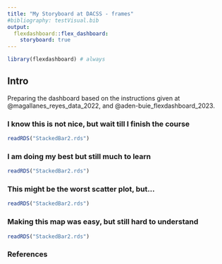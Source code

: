 ```yaml
---
title: "My Storyboard at DACSS - frames"
#bibliography: testVisual.bib
output: 
  flexdashboard::flex_dashboard:
    storyboard: true
---
```


```r
library(flexdashboard) # always
```

## Intro {.sidebar}

Preparing the dashboard based on the instructions given at @magallanes_reyes_data_2022, and @aden-buie_flexdashboard_2023.



### I know this is not nice, but wait till I finish the course


```r
readRDS("StackedBar2.rds")
```



### I am doing my best but still much to learn

```r
readRDS("StackedBar2.rds")
```


### This might be the worst scatter plot, but...

```r
readRDS("StackedBar2.rds")
```

### Making this map was easy, but still hard to understand

```r
readRDS("StackedBar2.rds")
```

### References
